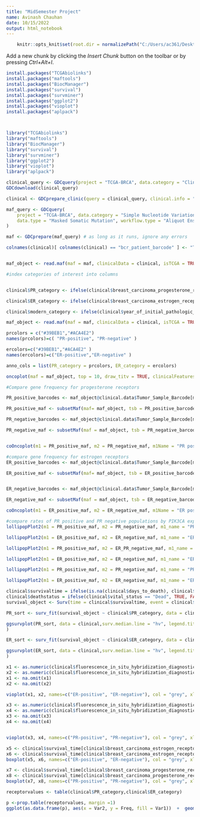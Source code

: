 ---
title: "MidSemester Project"
name: Avinash Chauhan
date: 10/15/2022
output: html_notebook
---



```{r}
    knitr::opts_knit$set(root.dir = normalizePath("C:/Users/ac361/Desktop/QBIO_490/qbio_490_avinash/analysis_data"))
```

Add a new chunk by clicking the *Insert Chunk* button on the toolbar or by pressing *Ctrl+Alt+I*.

```{r}
install.packages("TCGAbiolinks")
install.packages("maftools")
install.packages("BiocManager")
install.packages("survival")
install.packages("survminer")
install.packages("ggplot2")
install.packages("vioplot")
install.packages("aplpack")



library("TCGAbiolinks")
library("maftools")
library("BiocManager")
library("survival")
library("survminer")
library("ggplot2")
library("vioplot")
library("aplpack")


```


```{r}
clinical_query <- GDCquery(project = "TCGA-BRCA", data.category = "Clinical", file.type = "xml")
GDCdownload(clinical_query)

clinical <- GDCprepare_clinic(query = clinical_query, clinical.info = "patient")

maf_query <- GDCquery(
    project = "TCGA-BRCA", data.category = "Simple Nucleotide Variation", access = "open",
    data.type = "Masked Somatic Mutation", workflow.type = "Aliquot Ensemble Somatic Variant Merging and Masking"
)

maf <- GDCprepare(maf_query) # as long as it runs, ignore any errors

colnames(clinical)[ colnames(clinical) == "bcr_patient_barcode" ] <- "Tumor_Sample_Barcode"


maf_object <- read.maf(maf = maf, clinicalData = clinical, isTCGA = TRUE)
```


```{r}
#index categories of interest into columns


clinical$PR_category <- ifelse(clinical$breast_carcinoma_progesterone_receptor_status == "Positive", "PR-positive", "PR-negative")

clinical$ER_category <- ifelse(clinical$breast_carcinoma_estrogen_receptor_status == "Positive", "ER-positive", "ER-negative")

clinical$modern_category <- ifelse(clinical$year_of_initial_pathologic_diagnosis > 2010, TRUE, FALSE)

maf_object <- read.maf(maf = maf, clinicalData = clinical, isTCGA = TRUE)

```


```{r}
prcolors = c("#39BEB1","#ACA4E2")
names(prcolors)=c( "PR-positive", "PR-negative" )

ercolors=c("#39BEB1","#ACA4E2" )
names(ercolors)=c("ER-positive","ER-negative" )

anno_cols = list(PR_category = prcolors, ER_category = ercolors)

oncoplot(maf = maf_object, top = 10, draw_titv = TRUE, clinicalFeatures = c("PR_category", "ER_category"), annotationColor = anno_cols, sepwd_genes = 1.0, sepwd_samples = 0.5, fill = TRUE, anno_height = 1.5, bgCol = "grey")

```


```{r}
#Compare gene frequency for progesterone receptors

PR_positive_barcodes <- maf_object@clinical.data$Tumor_Sample_Barcode[maf_object@clinical.data$PR_category == "PR-positive"]

PR_positive_maf <- subsetMaf(maf= maf_object, tsb = PR_positive_barcodes)

PR_negative_barcodes <- maf_object@clinical.data$Tumor_Sample_Barcode[maf_object@clinical.data$PR_category == "PR-negative"]

PR_negative_maf <- subsetMaf(maf = maf_object, tsb = PR_negative_barcodes)


coOncoplot(m1 = PR_positive_maf, m2 = PR_negative_maf, m1Name = "PR positive", m2Name = "PR negative")
```

```{r}
#compare gene frequency for estrogen receptors
ER_positive_barcodes <- maf_object@clinical.data$Tumor_Sample_Barcode[maf_object@clinical.data$ER_category == "ER-positive"]

ER_positive_maf <- subsetMaf(maf= maf_object, tsb = ER_positive_barcodes)


ER_negative_barcodes <- maf_object@clinical.data$Tumor_Sample_Barcode[maf_object@clinical.data$ER_category == "ER-negative"]

ER_negative_maf <- subsetMaf(maf = maf_object, tsb = ER_negative_barcodes)

coOncoplot(m1 = ER_positive_maf, m2 = ER_negative_maf, m1Name = "ER positive", m2Name = "ER negative")
```


```{r}
#compare rates of PR positive and PR negative populations by PIK3CA expression
lollipopPlot2(m1 = PR_positive_maf, m2 = PR_negative_maf, m1_name = "PR positive", m2_name = "PR negative", gene = "PIK3CA", domainLabelSize = 0.8)
```
```{r}
lollipopPlot2(m1 = ER_positive_maf, m2 = ER_negative_maf, m1_name = "ER positive", m2_name = "ER negative", gene = "PIK3CA", domainLabelSize = 0.8)

```


```{r}
lollipopPlot2(m1 = PR_positive_maf, m2 = ER_PR_negative_maf, m1_name = "PR positive", m2_name = "PR negative", gene = "TP53")

```

```{r}
lollipopPlot2(m1 = ER_positive_maf, m2 = ER_negative_maf, m1_name = "ER positive", m2_name = "ER negative", gene = "TP53")

```


```{r}
lollipopPlot2(m1 = PR_positive_maf, m2 = PR_negative_maf, m1_name = "PR positive", m2_name = "PR negative", gene = "CDH1")

```
```{r}
lollipopPlot2(m1 = ER_positive_maf, m2 = ER_negative_maf, m1_name = "ER positive", m2_name = "ER negative", gene = "CDH1")

```


```{r}
clinical$survivaltime = ifelse(is.na(clinical$days_to_death), clinical$days_to_last_followup, clinical$days_to_death)
clinical$deathstatus = ifelse(clinical$vital_status == "Dead", TRUE, FALSE)
survival_object <- Surv(time = clinical$survivaltime, event = clinical$deathstatus)

PR_sort <- surv_fit(survival_object ~ clinical$PR_category, data = clinical)

ggsurvplot(PR_sort, data = clinical,surv.median.line = "hv", legend.title = "PR Category", legend.labs = c("PR-positive", "PR-negative"), pval = TRUE, conf.int = TRUE, risk.table = TRUE, tables.height = 0.2, tables.theme = clean_theme(), ggtheme = theme_gray()
)

```
```{r}
ER_sort <- surv_fit(survival_object ~ clinical$ER_category, data = clinical)

ggsurvplot(ER_sort, data = clinical,surv.median.line = "hv", legend.title = "ER Category", legend.labs = c("ER-positive", "ER-negative"), pval = TRUE, conf.int = TRUE, risk.table = TRUE, tables.height = 0.2, tables.theme = clean_theme(), ggtheme = theme_gray()
)
```

```{r}
x1 <- as.numeric(clinical$fluorescence_in_situ_hybridization_diagnostic_procedure_chromosome_17_signal_result_range)[clinical$breast_carcinoma_estrogen_receptor_status == "Positive"]
x2 <- as.numeric(clinical$fluorescence_in_situ_hybridization_diagnostic_procedure_chromosome_17_signal_result_range)[clinical$breast_carcinoma_estrogen_receptor_status == "Negative"]
x1 <- na.omit(x1)
x2 <- na.omit(x2)

vioplot(x1, x2, names=c("ER-positive", "ER-negative"), col = "grey", xlab = "Presence of Estrogen Receptor", ylab = "FISH Chr17 Signal Result Range")

```


```{r}
x3 <- as.numeric(clinical$fluorescence_in_situ_hybridization_diagnostic_procedure_chromosome_17_signal_result_range)[clinical$breast_carcinoma_progesterone_receptor_status == "Positive"]
x4 <- as.numeric(clinical$fluorescence_in_situ_hybridization_diagnostic_procedure_chromosome_17_signal_result_range)[clinical$breast_carcinoma_progesterone_receptor_status == "Negative"]
x3 <- na.omit(x3)
x4 <- na.omit(x4)


vioplot(x3, x4, names=c("PR-positive", "PR-negative"), col = "grey", xlab = "Presence of Progesterone Receptor", ylab = "FISH Chr17 Signal Result Range")
```



```{r}
x5 <- clinical$survival_time[clinical$breast_carcinoma_estrogen_receptor_status == "Positive"]
x6 <- clinical$survival_time[clinical$breast_carcinoma_estrogen_receptor_status == "Negative"]
boxplot(x5, x6, names=c("ER-positive", "ER-negative"), col = "grey", xlab = "Presence of Estrogen Receptor", ylab = "Survival (Days)")

```

```{r}
x7 <- clinical$survival_time[clinical$breast_carcinoma_progesterone_receptor_status == "Positive"]
x8 <- clinical$survival_time[clinical$breast_carcinoma_progesterone_receptor_status == "Negative"]
boxplot(x7, x8, names=c("PR-positive", "PR-negative"), col = "grey", xlab = "Presence of Progesterone Receptor", ylab = "Survival (Days)")
```
```{r}
receptorvalues <- table(clinical$PR_category,clinical$ER_category)

p <-prop.table(receptorvalues, margin =1)
ggplot(as.data.frame(p), aes(x = Var2, y = Freq, fill = Var1))  +  geom_bar(stat="identity", position = "dodge", alpha = 3/4) + labs(x = 'Progesterone Receptor', y = 'Frequency', fill = 'Estrogen Receptor') + theme_bw()

```


